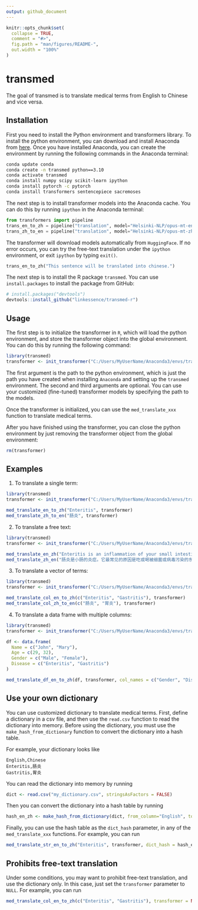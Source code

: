 ```yaml
---
output: github_document
---
```


<!-- README.md is generated from README.Rmd. Please edit that file -->

```r
knitr::opts_chunk$set(
  collapse = TRUE,
  comment = "#>",
  fig.path = "man/figures/README-",
  out.width = "100%"
)
```

# transmed

<!-- badges: start -->

<!-- badges: end -->

The goal of transmed is to translate medical terms from English to Chinese and vice versa.

## Installation

First you need to install the Python environment and transformers library. To install the python environment, you can download and install Anaconda from [here](https://www.anaconda.com/download/). Once you have installed Anaconda, you can create the environment by running the following commands in the Anaconda terminal:

``` bash
conda update conda
conda create -n transmed python==3.10
conda activate transmed
conda install numpy scipy scikit-learn ipython
conda install pytorch -c pytorch
conda install transformers sentencepiece sacremoses
```

The next step is to install transformer models into the Anaconda cache. You can do this by running `ipython` in the Anaconda terminal:

``` python
from transformers import pipeline
trans_en_to_zh = pipeline("translation", model="Helsinki-NLP/opus-mt-en-zh")
trans_zh_to_en = pipeline("translation", model="Helsinki-NLP/opus-mt-zh-en")
```

The transformer will download models automatically from `HuggingFace`. If no error occurs, you can try the free-text translation under the `ipython` environment, or exit `ipython` by typing `exit()`.

``` python
trans_en_to_zh("This sentence will be translated into chinese.")
```

The next step is to install the R package `transmed`. You can use `install.packages` to install the package from GitHub:

``` r
# install.packages("devtools")
devtools::install_github("linkessence/transmed-r")
```

## Usage

The first step is to initialize the transformer in `R`, which will load the python environment, and store the transformer object into the global environment. You can do this by running the following command:

``` r
library(transmed)
transformer <- init_transformer("C:/Users/MyUserName/Anaconda3/envs/transmed")
```

The first argument is the path to the python environment, which is just the path you have created when installing `Anaconda` and setting up the `transmed` environment. The second and third arguments are optional. You can use your customized (fine-tuned) transformer models by specifying the path to the models.

Once the transformer is initialized, you can use the `med_translate_xxx` function to translate medical terms.

After you have finished using the transformer, you can close the python environment by just removing the transformer object from the global environment:

``` r
rm(transformer)
```

## Examples

1.  To translate a single term:

``` r
library(transmed)
transformer <- init_transformer("C:/Users/MyUserName/Anaconda3/envs/transmed")

med_translate_en_to_zh("Enteritis", transformer)
med_translate_zh_to_en("肠炎", transformer)
```

2.  To translate a free text:

``` r
library(transmed)
transformer <- init_transformer("C:/Users/MyUserName/Anaconda3/envs/transmed")

med_translate_en_zh("Enteritis is an inflammation of your small intestine. It’s most often caused by eating or drinking things that are contaminated with bacteria or viruses.", transformer)
med_translate_zh_en("肠炎是小肠的炎症。它最常见的原因是吃或喝被细菌或病毒污染的东西。", transformer)
```

3. To translate a vector of terms:

``` r
library(transmed)
transformer <- init_transformer("C:/Users/MyUserName/Anaconda3/envs/transmed")

med_translate_col_en_to_zh(c("Enteritis", "Gastritis"), transformer)
med_translate_col_zh_to_en(c("肠炎", "胃炎"), transformer)
```

4. To translate a data frame with multiple columns:

``` r
library(transmed)
transformer <- init_transformer("C:/Users/MyUserName/Anaconda3/envs/transmed")

df <- data.frame(
  Name = c("John", "Mary"),
  Age = c(29, 32),
  Gender = c("Male", "Female"),
  Disease = c("Enteritis", "Gastritis")
)

med_translate_df_en_to_zh(df, transformer, col_names = c("Gender", "Disease"))
```

## Use your own dictionary

You can use customized dictionary to translate medical terms.  First, define a dictionary in a csv file,
and then use the `read.csv` function to read the dictionary into memory.  Before using the dictionary,
you must use the `make_hash_from_dictionary` function to convert the dictionary into a hash table.

For example, your dictionary looks like

```
English,Chinese
Enteritis,肠炎
Gastritis,胃炎
```

You can read the dictionary into memory by running

``` r
dict <- read.csv("my_dictionary.csv", stringsAsFactors = FALSE)
```

Then you can convert the dictionary into a hash table by running

``` r
hash_en_zh <- make_hash_from_dictionary(dict, from_column="English", to_column="Chinese")
```

Finally, you can use the hash table as the `dict_hash` parameter, in any of the `med_translate_xxx`
functions.  For example, you can run

``` r
med_translate_str_en_to_zh("Enteritis", transformer, dict_hash = hash_en_zh)
```

## Prohibits free-text translation
Under some conditions, you may want to prohibit free-text translation, and use the dictionary only.
In this case, just set the `transformer` parameter to `NULL`.  For example, you can run

``` r
med_translate_col_en_to_zh(c("Enteritis", "Gastritis"), transformer = NULL)
```

